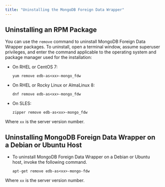 ```yaml
---
title: "Uninstalling the MongoDB Foreign Data Wrapper"
---
```


<div id="uninstalling_the_mongo_data_adapter" class="registered_link"></div>

## Uninstalling an RPM Package

You can use the `remove` command to uninstall MongoDB Foreign Data Wrapper packages. To uninstall, open a terminal window, assume superuser privileges, and enter the command applicable to the operating system and package manager used for the installation:

-   On RHEL or CentOS 7:

    `yum remove edb-as<xx>-mongo_fdw`

-   On RHEL or Rocky Linux or AlmaLinux 8:

    `dnf remove edb-as<xx>-mongo_fdw`

-   On SLES:

    `zipper remove edb-as<xx>-mongo_fdw`

Where `xx` is the server version number.

## Uninstalling MongoDB Foreign Data Wrapper on a Debian or Ubuntu Host

-   To uninstall MongoDB Foreign Data Wrapper on a Debian or Ubuntu host, invoke the following command.

    `apt-get remove edb-as<xx>-mongo-fdw`

Where `xx` is the server version number.
